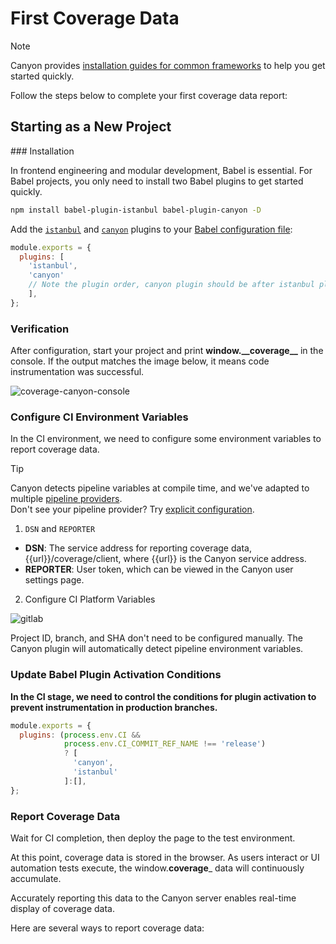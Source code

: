 
# First Coverage Data

> [!NOTE]
>
> Canyon provides [installation guides for common frameworks](/docs/installation/getting-started) to help you get started quickly.

Follow the steps below to complete your first coverage data report:

## Starting as a New Project

<Steps>
  ### Installation

In frontend engineering and modular development, Babel is essential. For Babel projects, you only need to install two Babel plugins to get started quickly.

```sh npm2yarn
npm install babel-plugin-istanbul babel-plugin-canyon -D
```

Add the [`istanbul`](https://www.npmjs.com/package/babel-plugin-istanbul) and [`canyon`](https://www.npmjs.com/package/babel-plugin-canyon) plugins to your [Babel configuration file](https://babeljs.io/docs/config-files#configuration-file-types):

  ```js filename="babel.config.js" {3,4} copy
  module.exports = {
    plugins: [
      'istanbul',
      'canyon'
      // Note the plugin order, canyon plugin should be after istanbul plugin
      ],
  };
  ```

### Verification

After configuration, start your project and print **window.\_\_coverage\_\_** in the console. If the output matches the image below, it means code instrumentation was successful.

![coverage-canyon-console](https://cdn.jsdelivr.net/gh/canyon-project/assets/docs/static/documentation/getting-started/first-coverage/coverage-canyon-console.png)

### Configure CI Environment Variables

In the CI environment, we need to configure some environment variables to report coverage data.

> [!TIP]
>
> Canyon detects pipeline variables at compile time, and we've adapted to multiple [pipeline providers](/docs/reference/provider).<br/>
> Don't see your pipeline provider? Try [explicit configuration](/docs/ecosystem/babel-plugin-canyon#configuration).

1. `DSN` and `REPORTER`

- **DSN**: The service address for reporting coverage data, \{\{url\}\}/coverage/client, where \{\{url\}\} is the Canyon service address.
- **REPORTER**: User token, which can be viewed in the Canyon user settings page.

2. Configure CI Platform Variables

![gitlab](https://cdn.jsdelivr.net/gh/canyon-project/assets/docs/static/documentation/getting-started/first-coverage/gitlab-var-config.png)

<Callout type="info" emoji="ℹ️">
  Project ID, branch, and SHA don't need to be configured manually. The Canyon plugin will automatically detect pipeline environment variables.
</Callout>

  ### Update Babel Plugin Activation Conditions

  __In the CI stage, we need to control the conditions for plugin activation to prevent instrumentation in production branches.__

  ```js {2,3} copy
  module.exports = {
    plugins: (process.env.CI &&
              process.env.CI_COMMIT_REF_NAME !== 'release')
              ? [
                'canyon',
                'istanbul'
              ]:[],
  };
  ```

  ### Report Coverage Data

  Wait for CI completion, then deploy the page to the test environment.

  At this point, coverage data is stored in the browser. As users interact or UI automation tests execute, the window.__coverage___ data will continuously accumulate.

  Accurately reporting this data to the Canyon server enables real-time display of coverage data.

  Here are several ways to report coverage data:

  <Cards>
  <Cards.Card
    title="UI Automation Testing"
    href="/docs/end-to-end-testing/playwright"
  />
  <Cards.Card
    title="Manual Testing"
    href="/docs/ecosystem/canyon-extension"
  />
</Cards>
</Steps> 